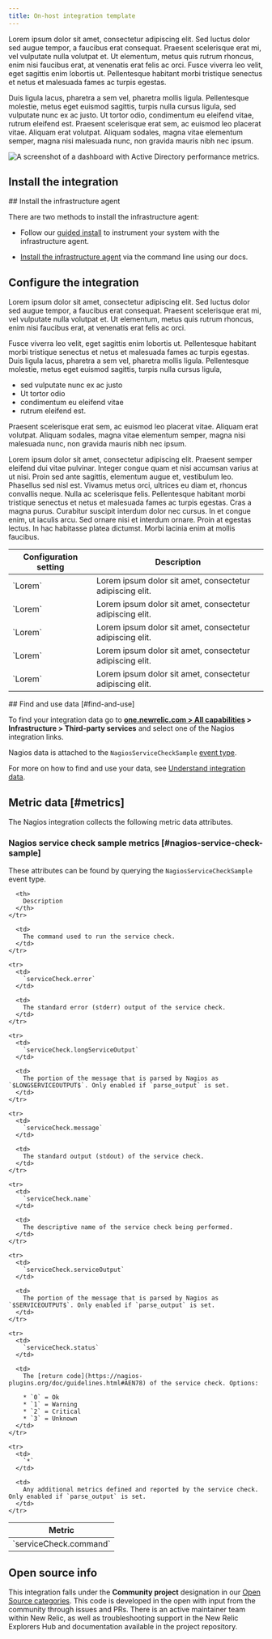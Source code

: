 ```yaml
---
title: On-host integration template
---
```


Lorem ipsum dolor sit amet, consectetur adipiscing elit. Sed luctus dolor sed augue tempor, a faucibus erat consequat. Praesent scelerisque erat mi, vel vulputate nulla volutpat et. Ut elementum, metus quis rutrum rhoncus, enim nisi faucibus erat, at venenatis erat felis ac orci. Fusce viverra leo velit, eget sagittis enim lobortis ut. Pellentesque habitant morbi tristique senectus et netus et malesuada fames ac turpis egestas. 

Duis ligula lacus, pharetra a sem vel, pharetra mollis ligula. Pellentesque molestie, metus eget euismod sagittis, turpis nulla cursus ligula, sed vulputate nunc ex ac justo. Ut tortor odio, condimentum eu eleifend vitae, rutrum eleifend est. Praesent scelerisque erat sem, ac euismod leo placerat vitae. Aliquam erat volutpat. Aliquam sodales, magna vitae elementum semper, magna nisi malesuada nunc, non gravida mauris nibh nec ipsum. 

<img
    src={infrastructureActiveDirectoryDashboard}
    title="Active Directory dashboard"
    alt="A screenshot of a dashboard with Active Directory performance metrics."
/>

## Install the integration

<Steps>
    <Step>
    ## Install the infrastructure agent

There are two methods to install the infrastructure agent:

* Follow our [guided install](https://one.newrelic.com/marketplace?state=8f14e646-461e-b010-4675-3a0658bb3d20) to instrument your system with the infrastructure agent. 
* [Install the infrastructure agent](/docs/infrastructure/install-infrastructure-agent/linux-installation/install-infrastructure-monitoring-agent-linux) via the command line using our docs.

    </Step>
    <Step>
## Configure the integration

Lorem ipsum dolor sit amet, consectetur adipiscing elit. Sed luctus dolor sed augue tempor, a faucibus erat consequat. Praesent scelerisque erat mi, vel vulputate nulla volutpat et. Ut elementum, metus quis rutrum rhoncus, enim nisi faucibus erat, at venenatis erat felis ac orci. 

Fusce viverra leo velit, eget sagittis enim lobortis ut. Pellentesque habitant morbi tristique senectus et netus et malesuada fames ac turpis egestas. Duis ligula lacus, pharetra a sem vel, pharetra mollis ligula. Pellentesque molestie, metus eget euismod sagittis, turpis nulla cursus ligula, 

* sed vulputate nunc ex ac justo
* Ut tortor odio
* condimentum eu eleifend vitae
* rutrum eleifend est. 

Praesent scelerisque erat sem, ac euismod leo placerat vitae. Aliquam erat volutpat. Aliquam sodales, magna vitae elementum semper, magna nisi malesuada nunc, non gravida mauris nibh nec ipsum.

Lorem ipsum dolor sit amet, consectetur adipiscing elit. Praesent semper eleifend dui vitae pulvinar. Integer congue quam et nisi accumsan varius at ut nisi. Proin sed ante sagittis, elementum augue et, vestibulum leo. Phasellus sed nisl est. Vivamus metus orci, ultrices eu diam et, rhoncus convallis neque. Nulla ac scelerisque felis. Pellentesque habitant morbi tristique senectus et netus et malesuada fames ac turpis egestas. Cras a magna purus. Curabitur suscipit interdum dolor nec cursus. In et congue enim, ut iaculis arcu. Sed ornare nisi et interdum ornare. Proin at egestas lectus. In hac habitasse platea dictumst. Morbi lacinia enim at mollis faucibus. 

<CollapserGroup>
    <Collapser
        id="configuration-settings"
        title="Configuration settings"
    >
<table>
    <thead>
        <tr>
            <th>
Configuration setting
            </th>
            <th>
Description
            </th>
        </tr>
    </thead>
    <tbody>
        <tr>
            <td>
`Lorem`
            </td>
            <td>
Lorem ipsum dolor sit amet, consectetur adipiscing elit.
            </td>
        </tr>
        <tr>
            <td>
`Lorem`
            </td>
            <td>
Lorem ipsum dolor sit amet, consectetur adipiscing elit.
            </td>
        </tr>
        <tr>
            <td>
`Lorem`
            </td>
            <td>
Lorem ipsum dolor sit amet, consectetur adipiscing elit.
            </td>
        </tr>
        <tr>
            <td>
`Lorem`
            </td>
            <td>
Lorem ipsum dolor sit amet, consectetur adipiscing elit.
            </td>
        </tr>
        <tr>
            <td>
`Lorem`
            </td>
            <td>
Lorem ipsum dolor sit amet, consectetur adipiscing elit.
            </td>
        </tr>
    </tbody>
</table>
    </Collapser>
</CollapserGroup>

</Step>
<Step>
## Find and use data [#find-and-use]

To find your integration data go to **[one.newrelic.com > All capabilities](https://one.newrelic.com/all-capabilities) > Infrastructure > Third-party services** and select one of the Nagios integration links.

Nagios data is attached to the `NagiosServiceCheckSample` [event type](/docs/using-new-relic/welcome-new-relic/getting-started/glossary#event).

For more on how to find and use your data, see [Understand integration data](/docs/infrastructure/integrations/find-use-infrastructure-integration-data).
</Step>

## Metric data [#metrics]

The Nagios integration collects the following metric data attributes.

### Nagios service check sample metrics [#nagios-service-check-sample]

These attributes can be found by querying the `NagiosServiceCheckSample` event type.

<table>
  <thead>
    <tr>
      <th style={{ width: "350px" }}>
        Metric
      </th>

      <th>
        Description
      </th>
    </tr>
  </thead>

  <tbody>
    <tr>
      <td>
        `serviceCheck.command`
      </td>

      <td>
        The command used to run the service check.
      </td>
    </tr>

    <tr>
      <td>
        `serviceCheck.error`
      </td>

      <td>
        The standard error (stderr) output of the service check.
      </td>
    </tr>

    <tr>
      <td>
        `serviceCheck.longServiceOutput`
      </td>

      <td>
        The portion of the message that is parsed by Nagios as `$LONGSERVICEOUTPUT$`. Only enabled if `parse_output` is set.
      </td>
    </tr>

    <tr>
      <td>
        `serviceCheck.message`
      </td>

      <td>
        The standard output (stdout) of the service check.
      </td>
    </tr>

    <tr>
      <td>
        `serviceCheck.name`
      </td>

      <td>
        The descriptive name of the service check being performed.
      </td>
    </tr>

    <tr>
      <td>
        `serviceCheck.serviceOutput`
      </td>

      <td>
        The portion of the message that is parsed by Nagios as `$SERVICEOUTPUT$`. Only enabled if `parse_output` is set.
      </td>
    </tr>

    <tr>
      <td>
        `serviceCheck.status`
      </td>

      <td>
        The [return code](https://nagios-plugins.org/doc/guidelines.html#AEN78) of the service check. Options:

        * `0` = Ok
        * `1` = Warning
        * `2` = Critical
        * `3` = Unknown
      </td>
    </tr>

    <tr>
      <td>
        `*`
      </td>

      <td>
        Any additional metrics defined and reported by the service check. Only enabled if `parse_output` is set.
      </td>
    </tr>
  </tbody>
</table>

## Open source info

This integration falls under the **Community project** designation in our [Open Source categories](https://opensource.newrelic.com/oss-category). This code is developed in the open with input from the community through issues and PRs. There is an active maintainer team within New Relic, as well as troubleshooting support in the New Relic Explorers Hub and documentation available in the project repository.

